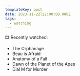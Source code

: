 ```yaml
---
templateKey: post
date: 2023-11-22T22:00:00.000Z
tags:
  - watching
---
```

🎞️ Recently watched:

* The Orphanage
* Beau is Afraid
* Anatomy of a Fall
* Dawn of the Planet of the Apes
* Dial M for Murder